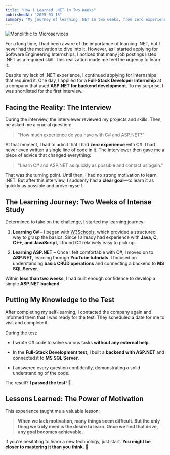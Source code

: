 ```yaml
---
title: "How I Learned .NET in Two Weeks"
publishedAt: "2025-03-18"
summary: "My journey of learning .NET in two weeks, from zero experience to passing a Full-Stack Developer Internship test, proving that motivation is the key to mastering new skills."
---
```


<img src="/dotnet-learnin-journey.png" alt="Monolithic to Microservices" />

For a long time, I had been aware of the importance of learning .NET, but I never had the motivation to dive into it. However, as I started applying for Software Engineering Internships, I noticed that many job postings listed .NET as a required skill. This realization made me feel the urgency to learn it.

Despite my lack of .NET experience, I continued applying for internships that required it. One day, I applied for a **Full-Stack Developer Internship** at a company that used **ASP.NET for backend development**. To my surprise, I was shortlisted for the first interview.

## Facing the Reality: The Interview

During the interview, the interviewer reviewed my projects and skills. Then, he asked me a crucial question:

> "How much experience do you have with C# and ASP.NET?"

At that moment, I had to admit that I had **zero experience** with C#. I had never even written a single line of code in it. The interviewer then gave me a piece of advice that changed everything:

> "Learn C# and ASP.NET as quickly as possible and contact us again."

That was the turning point. Until then, I had no strong motivation to learn .NET. But after this interview, I suddenly had a **clear goal**—to learn it as quickly as possible and prove myself.

## The Learning Journey: Two Weeks of Intense Study

Determined to take on the challenge, I started my learning journey:

1. **Learning C#** – I began with [W3Schools](https://www.w3schools.com/cs/), which provided a structured way to grasp the basics. Since I already had experience with **Java, C, C++, and JavaScript**, I found C# relatively easy to pick up.

2. **Learning ASP.NET** – Once I felt comfortable with C#, I moved on to **ASP.NET**, learning through **YouTube tutorials**. I focused on understanding **basic CRUD operations** and connecting a backend to **MS SQL Server**.

Within **less than two weeks**, I had built enough confidence to develop a simple **ASP.NET backend**.

## Putting My Knowledge to the Test

After completing my self-learning, I contacted the company again and informed them that I was ready for the test. They scheduled a date for me to visit and complete it.

During the test:

- I wrote C# code to solve various tasks **without any external help**.

- In the **Full-Stack Development test**, I built a **backend with ASP.NET** and connected it to **MS SQL Server**.

- I answered every question confidently, demonstrating a solid understanding of the code.

The result? **I passed the test!** 🎉

## Lessons Learned: The Power of Motivation

This experience taught me a valuable lesson:

> **When we lack motivation, many things seem difficult. But the only thing we truly need is the desire to learn. Once we find that drive, any goal becomes achievable.**

If you’re hesitating to learn a new technology, just start. **You might be closer to mastering it than you think.** 🚀
